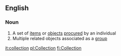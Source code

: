 ==English==
===Noun===
#A set of [[item]]s or [[object]]s [[procure]]d by an individual
#Multiple related objects associated as a [[group]]

[[it:collection]]
[[pl:Collection]]
[[fi:Collection]]